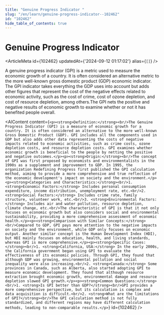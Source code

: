 ```yaml
---
title: "Genuine Progress Indicator "
slug: "/en/learn/genuine-progress-indicator--102462"
id: "102462"
hide_table_of_contents: true
---
```



# Genuine Progress Indicator 

<ArticleMeta id={102462} updatedAt={'2024-09-12 01:17:02'} alias={`[]`} />
<div className='border-solid border-b border-t-0 my-4 border-[var(--ifm-color-gray-300)]' />

A genuine progress indicator (GPI) is a metric used to measure the economic growth of a country. It is often considered an alternative metric to the more well-known gross domestic product (GDP) economic indicator. The GPI indicator takes everything the GDP uses into account but adds other figures that represent the cost of the negative effects related to economic activity, such as the cost of crime, cost of ozone depletion, and cost of resource depletion, among others.The GPI nets the positive and negative results of economic growth to examine whether or not it has benefited people overall.

<AIContent content={`<p><strong>Definition:</strong><br/>The Genuine Progress Indicator (GPI) is a measure of economic growth for a country. It is often considered an alternative to the more well-known Gross Domestic Product (GDP). GPI includes all the components used in GDP but also adds other data representing the costs of negative impacts related to economic activities, such as crime costs, ozone depletion costs, and resource depletion costs. GPI examines whether economic growth is beneficial to the people by netting the positive and negative outcomes.</p><p><strong>Origin:</strong><br/>The concept of GPI was first proposed by economists and environmentalists in the 1990s as a supplement and improvement to GDP. In 1995, the organization Redefining Progress first published the GPI calculation method, aiming to provide a more comprehensive and true reflection of the economic development's impact on society and the environment.</p><p><strong>Categories and Characteristics:</strong><br/>1. <strong>Economic Factors:</strong> Includes personal consumption expenditure, income distribution, unemployment rate, etc.<br/>2. <strong>Social Factors:</strong> Includes crime rate, family structure, volunteer work, etc.<br/>3. <strong>Environmental Factors:</strong> Includes air and water pollution, resource depletion, climate change, etc.<br/>The characteristic of GPI is that it not only focuses on economic growth but also considers social and environmental sustainability, providing a more comprehensive assessment of economic health.</p><p><strong>Comparison with Similar Concepts:</strong><br/>Compared to GDP, GPI pays more attention to the negative impacts on society and the environment, while GDP only focuses on economic output. Another similar concept is the Human Development Index (HDI), but HDI mainly focuses on education, health, and living standards, whereas GPI is more comprehensive.</p><p><strong>Specific Cases:</strong><br/>1. <strong>California, USA:</strong> In the early 2000s, the California government began using GPI to evaluate the effectiveness of its economic policies. Through GPI, they found that although GDP was growing, environmental pollution and social inequality were also increasing.<br/>2. <strong>Canada:</strong> Some provinces in Canada, such as Alberta, also started adopting GPI to measure economic development. They found that although resource extraction brought economic growth, environmental damage and resource depletion slowed GPI growth.</p><p><strong>Common Questions:</strong><br/>1. <strong>Is GPI better than GDP?</strong><br/>GPI provides a more comprehensive perspective, but its calculation is complex and data acquisition is difficult.<br/>2. <strong>What are the limitations of GPI?</strong><br/>The GPI calculation method is not fully standardized, and different regions may have different calculation methods, leading to non-comparable results.</p>`} id={102462} />
